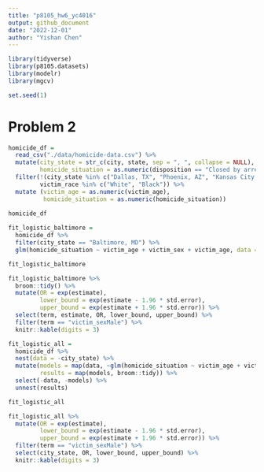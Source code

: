 ```yaml
---
title: "p8105_hw6_yc4016"
output: github_document
date: "2022-12-01"
author: "Yishan Chen"
---
```


```r
library(tidyverse)
library(p8105.datasets)
library(modelr)
library(mgcv)

set.seed(1)
```


# Problem 2
```r
homicide_df = 
  read_csv("./data/homicide-data.csv") %>% 
  mutate(city_state = str_c(city, state, sep = ", ", collapse = NULL),
         homicide_situation = as.numeric(disposition == "Closed by arrest")) %>% 
  filter(!(city_state %in% c("Dallas, TX", "Phoenix, AZ", "Kansas City, MO", "Tulsa, AL")),
         victim_race %in% c("White", "Black")) %>% 
  mutate (victim_age = as.numeric(victim_age),
          homicide_situation = as.numeric(homicide_situation))
  
homicide_df
```


```r
fit_logistic_baltimore = 
  homicide_df %>% 
  filter(city_state == "Baltimore, MD") %>%
  glm(homicide_situation ~ victim_age + victim_sex + victim_age, data = ., family = binomial()) 

fit_logistic_baltimore
```


```r
fit_logistic_baltimore %>% 
  broom::tidy() %>% 
  mutate(OR = exp(estimate),
         lower_bound = exp(estimate - 1.96 * std.error),
         upper_bound = exp(estimate + 1.96 * std.error)) %>%
  select(term, estimate, OR, lower_bound, upper_bound) %>%
  filter(term == "victim_sexMale") %>% 
  knitr::kable(digits = 3)
```


```r
fit_logistic_all =
  homicide_df %>% 
  nest(data = -city_state) %>% 
  mutate(models = map(data, ~glm(homicide_situation ~ victim_age + victim_sex + victim_age, data = .x, family = binomial())),
         results = map(models, broom::tidy)) %>% 
  select(-data, -models) %>% 
  unnest(results)

fit_logistic_all
```


```r
fit_logistic_all %>% 
  mutate(OR = exp(estimate),
         lower_bound = exp(estimate - 1.96 * std.error),
         upper_bound = exp(estimate + 1.96 * std.error)) %>%
  filter(term == "victim_sexMale") %>% 
  select(city_state, OR, lower_bound, upper_bound) %>%
  knitr::kable(digits = 3)
```



